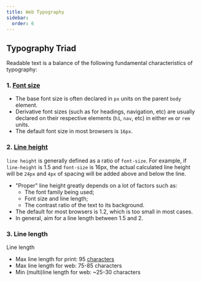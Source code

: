 ```yaml
---
title: Web Typography
sidebar:
  order: 6
---
```


## Typography Triad
Readable text is a balance of the following fundamental characteristics of typography:

### 1. [Font size](https://developer.mozilla.org/en-US/docs/Web/CSS/font-size) 
  - The base font size is often declared in `px` units on the parent `body` element. 
  - Derivative font sizes (such as for headings, navigation, etc) are usually declared on their respective elements (`h1`, `nav`, etc) in either `em` or `rem` units.
  - The default font size in most browsers is `16px`.

### 2. [Line height](https://developer.mozilla.org/en-US/docs/Web/CSS/line-height)
`line height` is generally defined as a ratio of `font-size`. For example, if `line-height` is 1.5 and `font-size` is 16px, the actual calculated line height will be `24px` and `4px` of spacing will be added above and below the line.
- "Proper" line height greatly depends on a lot of factors such as:
  - The font family being used;
  - Font size and line length;
  - The contrast ratio of the text to its background.
- The default for most browsers is 1.2, which is too small in most cases.
- In general, aim for a line length between 1.5 and 2.

### 3. Line length
Line length 
- Max line length for print: 95 [characters](https://css-tricks.com/the-lengths-of-css/#ch)
- Max line length for web: 75-85 characters
- Min (multi)line length for web: ~25-30 characters
